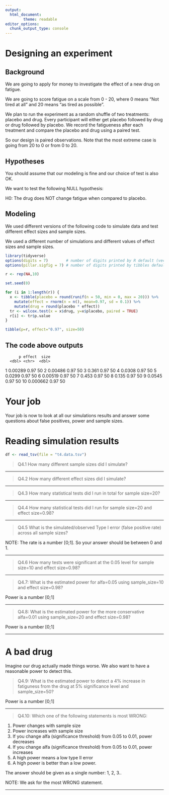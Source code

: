 ```yaml
---
output:
  html_document:
        theme: readable
editor_options: 
  chunk_output_type: console
---
```


# Designing an experiment

## Background

We are going to apply for money to investigate the effect of a new drug on fatigue.

We are going to score fatigue on a scale from 0 - 20, where 0 means "Not tired at all" and 20 means "as tired as possible".

We plan to run the experiment as a random shuffle of two treatments: placebo and drug. Every participant will either get placebo followed by drug or drug followed by placebo. We record the fatigueness after each treatment and compare the placebo and drug using a paired test.

So our design is paired observations. Note that the most extreme case is going from 20 to 0 or from 0 to 20. 

## Hypotheses

You should assume that our modeling is fine and our choice of test is also OK. 

We want to test the following NULL hypothesis:

H0: The drug does NOT change fatigue when compared to placebo.

## Modeling

We used different versions of the following code to simulate data and test different effect sizes and sample sizes.

We used a different number of simulations and different values of effect sizes and sample sizes.

```r

library(tidyverse)
options(digits = 7)        # number of digits printed by R default (vectors, data.frames, lists)
options(pillar.sigfig = 7) # number of digits printed by tibbles default.

r <- rep(NA,10)

set.seed(0)

for (i in 1:length(r)) {
  x <- tibble(placebo = round(runif(n = 50, min = 0, max = 20))) %>%
    mutate(effect = rnorm(n = n(), mean=0.97, sd = 0.1)) %>%
    mutate(drug = round(placebo * effect))
  tr <- wilcox.test(x = x$drug, y=x$placebo, paired = TRUE)
  r[i] <- tr$p.value
}

tibble(p=r, effect="0.97", size=50)

```

## The code above outputs

          p effect  size
      <dbl> <chr>  <dbl>
 1 0.00289  0.97      50
 2 0.00486  0.97      50
 3 0.361    0.97      50
 4 0.0308   0.97      50
 5 0.0299   0.97      50
 6 0.00519  0.97      50
 7 0.453    0.97      50
 8 0.135    0.97      50
 9 0.0545   0.97      50
10 0.000662 0.97      50

# Your job

Your job is now to look at all our simulations results and answer some questions about false positives, power and sample sizes.

# Reading simulation results

```r

df <- read_tsv(file = "t4.data.tsv")

```

>Q4.1 How many different sample sizes did I simulate?


---

>Q4.2 How many different effect sizes did I simulate?


---

>Q4.3 How many statistical tests did I run in total for sample size=20?


---

>Q4.4 How many statistical tests did I run for sample size=20 and effect size=0.98?


---

>Q4.5 What is the simulated/observed Type I error (false positive rate) across all sample sizes?

NOTE: The rate is a number [0;1]. So your answer should be between 0 and 1.


---

>Q4.6 How many tests were significant at the 0.05 level for sample size=10 and effect size=0.98?


---

>Q4.7: What is the estimated power for alfa=0.05 using sample_size=10 and effect size=0.98?

Power is a number [0;1] 


---

>Q4.8: What is the estimated power for the more conservative alfa=0.01 using sample_size=20 and effect size=0.98?

Power is a number [0;1] 


---

# A bad drug

Imagine our drug actually made things worse. We also want to have a reasonable power to detect this.

>Q4.9: What is the estimated power to detect a 4% increase in fatiguness from the drug at 5% significance level and sample_size=50?

Power is a number [0;1] 


---

>Q4.10: Which one of the following statements is most WRONG:

1. Power changes with sample size
2. Power increases with sample size
3. If you change alfa (significance threshold) from 0.05 to 0.01,  power decreases
4. If you change alfa (significance threshold) from 0.05 to 0.01,  power increases
5. A high power means a low type II error
6. A high power is better than a low power.

The answer should be given as a single number: 1, 2, 3..

NOTE: We ask for the most WRONG statement.


---


